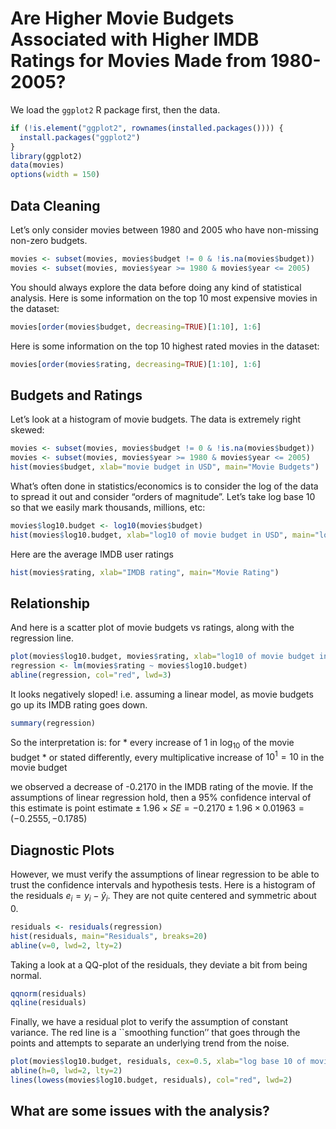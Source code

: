 Are Higher Movie Budgets Associated with Higher IMDB Ratings for Movies Made from 1980-2005?
========================================================
We load the `ggplot2` R package first, then the data.
```r
if (!is.element("ggplot2", rownames(installed.packages()))) {
  install.packages("ggplot2")
}
library(ggplot2)
data(movies)
options(width = 150)
```



Data Cleaning
--------------------------------------------------------
Let's only consider movies between 1980 and 2005 who have non-missing non-zero budgets.
```r
movies <- subset(movies, movies$budget != 0 & !is.na(movies$budget))
movies <- subset(movies, movies$year >= 1980 & movies$year <= 2005)
```

You should always explore the data before doing any kind of statistical analysis.  Here is some information on the top 10 most expensive movies in the dataset:
```r
movies[order(movies$budget, decreasing=TRUE)[1:10], 1:6]
```

Here is some information on the top 10 highest rated movies in the dataset:
```r
movies[order(movies$rating, decreasing=TRUE)[1:10], 1:6]
```



Budgets and Ratings
--------------------------------------------------------
Let's look at a histogram of movie budgets.  The data is extremely right skewed: 
```r
movies <- subset(movies, movies$budget != 0 & !is.na(movies$budget))
movies <- subset(movies, movies$year >= 1980 & movies$year <= 2005)
hist(movies$budget, xlab="movie budget in USD", main="Movie Budgets")
```


What's often done in statistics/economics is to consider the log of the data to spread it out and consider "orders of magnitude".  Let's take log base 10 so that we easily mark thousands, millions, etc:

```r
movies$log10.budget <- log10(movies$budget)
hist(movies$log10.budget, xlab="log10 of movie budget in USD", main="log Base 10 of Movie Budgets")
```

Here are the average IMDB user ratings
```r
hist(movies$rating, xlab="IMDB rating", main="Movie Rating")
```


Relationship 
--------------------------------------------------------
And here is a scatter plot of movie budgets vs ratings, along with the regression line.  
```r
plot(movies$log10.budget, movies$rating, xlab="log10 of movie budget in USD", ylab="IMDB rating")
regression <- lm(movies$rating ~ movies$log10.budget)
abline(regression, col="red", lwd=3)
```

It looks negatively sloped!  i.e. assuming a linear model, as movie budgets go up its IMDB rating goes down.  

```r
summary(regression)
```

So the interpretation is: for 
* every increase of 1 in $\log_{10}$ of the movie budget
* or stated differently, every multiplicative increase of $10^1 = 10$ in the movie budget

we observed a decrease of -0.2170 in the IMDB rating of the movie. If the assumptions of linear regression hold, then a 95\% confidence interval of this estimate is $\mbox{point estimate} \pm 1.96 \times SE = -0.2170 \pm 1.96 \times 0.01963 = (-0.2555, -0.1785)$


Diagnostic Plots
--------------------------------------------------------
However, we must verify the assumptions of linear regression to be able to trust the confidence intervals and hypothesis tests. Here is a histogram of the residuals $e_i = y_i - \widehat{y}_i$.  They are not quite centered and symmetric about 0.
```r
residuals <- residuals(regression)
hist(residuals, main="Residuals", breaks=20)
abline(v=0, lwd=2, lty=2)
```

Taking a look at a QQ-plot of the residuals, they deviate a bit from being normal.  
```r
qqnorm(residuals)
qqline(residuals)
```

Finally, we have a residual plot to verify the assumption of constant variance.  The red line is a ``smoothing function'' that goes through the points and attempts to separate an underlying trend from the noise.  
```r
plot(movies$log10.budget, residuals, cex=0.5, xlab="log base 10 of movie budget")
abline(h=0, lwd=2, lty=2)
lines(lowess(movies$log10.budget, residuals), col="red", lwd=2)
```


What are some issues with the analysis?
--------------------------------------------------------



